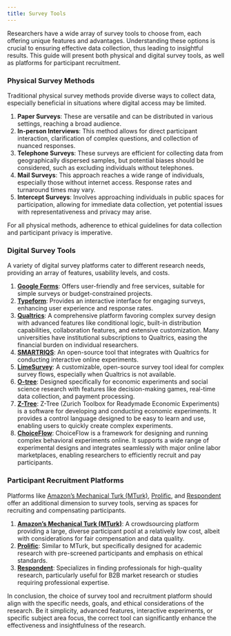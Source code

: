 ```yaml
---
title: Survey Tools
---
```


Researchers have a wide array of survey tools to choose from, each offering unique features and advantages. Understanding these options is crucial to ensuring effective data collection, thus leading to insightful results. This guide will present both physical and digital survey tools, as well as platforms for participant recruitment.

### Physical Survey Methods

Traditional physical survey methods provide diverse ways to collect data, especially beneficial in situations where digital access may be limited. 

1. **Paper Surveys**: These are versatile and can be distributed in various settings, reaching a broad audience.
2. **In-person Interviews**: This method allows for direct participant interaction, clarification of complex questions, and collection of nuanced responses.
3. **Telephone Surveys**: These surveys are efficient for collecting data from geographically dispersed samples, but potential biases should be considered, such as excluding individuals without telephones.
4. **Mail Surveys**: This approach reaches a wide range of individuals, especially those without internet access. Response rates and turnaround times may vary.
5. **Intercept Surveys**: Involves approaching individuals in public spaces for participation, allowing for immediate data collection, yet potential issues with representativeness and privacy may arise.

For all physical methods, adherence to ethical guidelines for data collection and participant privacy is imperative.

### Digital Survey Tools

A variety of digital survey platforms cater to different research needs, providing an array of features, usability levels, and costs.

1. **[Google Forms](https://www.google.com/forms/about/)**: Offers user-friendly and free services, suitable for simple surveys or budget-constrained projects.
2. **[Typeform](https://www.typeform.com/)**: Provides an interactive interface for engaging surveys, enhancing user experience and response rates.
3. **[Qualtrics](https://www.qualtrics.com/)**: A comprehensive platform favoring complex survey design with advanced features like conditional logic, built-in distribution capabilities, collaboration features, and extensive customization. Many universities have institutional subscriptions to Qualtrics, easing the financial burden on individual researchers.
4. **[SMARTRIQS](https://smartriqs.com/)**: An open-source tool that integrates with Qualtrics for conducting interactive online experiments.
5. **[LimeSurvey](https://www.limesurvey.org/)**: A customizable, open-source survey tool ideal for complex survey flows, especially when Qualtrics is not available.
6. **[O-tree](https://www.otree.org/)**: Designed specifically for economic experiments and social science research with features like decision-making games, real-time data collection, and payment processing.
7. **[Z-Tree](https://www.uzh.ch/cmsssl/ztree/en.html)**: Z-Tree (Zurich Toolbox for Readymade Economic Experiments) is a software for developing and conducting economic experiments. It provides a control language designed to be easy to learn and use, enabling users to quickly create complex experiments.
8. **[ChoiceFlow](https://www.choice-flow.com/)**: ChoiceFlow is a framework for designing and running complex behavioral experiments online. It supports a wide range of experimental designs and integrates seamlessly with major online labor marketplaces, enabling researchers to efficiently recruit and pay participants.


### Participant Recruitment Platforms

Platforms like [Amazon's Mechanical Turk (MTurk)](https://www.mturk.com/), [Prolific](https://www.prolific.co/), and [Respondent](https://www.respondent.io/) offer an additional dimension to survey tools, serving as spaces for recruiting and compensating participants.

1. **[Amazon's Mechanical Turk (MTurk)](https://www.mturk.com/)**: A crowdsourcing platform providing a large, diverse participant pool at a relatively low cost, albeit with considerations for fair compensation and data quality.
2. **[Prolific](https://www.prolific.co/)**: Similar to MTurk, but specifically designed for academic research with pre-screened participants and emphasis on ethical standards.
3. **[Respondent](https://www.respondent.io/)**: Specializes in finding professionals for high-quality research, particularly useful for B2B market research or studies requiring professional expertise.

In conclusion, the choice of survey tool and recruitment platform should align with the specific needs, goals, and ethical considerations of the research. Be it simplicity, advanced features, interactive experiments, or specific subject area focus, the correct tool can significantly enhance the effectiveness and insightfulness of the research.